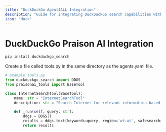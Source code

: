 ```yaml
---
title: "DuckDuckGo Agent4ALL Integration"
description: "Guide for integrating DuckDuckGo search capabilities with Agent4ALL agents for web search functionality"
icon: "duck"
---
```


# DuckDuckGo Praison AI Integration

```bash
pip install duckduckgo_search
```

Create a file called tools.py in the same directory as the agents.yaml file.

```python
# example tools.py
from duckduckgo_search import DDGS
from praisonai_tools import BaseTool

class InternetSearchTool(BaseTool):
    name: str = "InternetSearchTool"
    description: str = "Search Internet for relevant information based on a query or latest news"

    def _run(self, query: str):
        ddgs = DDGS()
        results = ddgs.text(keywords=query, region='wt-wt', safesearch='moderate', max_results=5)
        return results
```